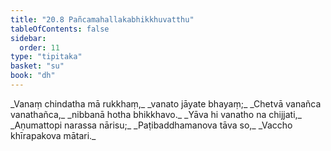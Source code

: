 ```yaml
---
title: "20.8 Pañcamahallakabhikkhuvatthu"
tableOfContents: false
sidebar:
  order: 11
type: "tipitaka"
basket: "su"
book: "dh"
---
```



<DynamicBreadcrumb />

<Division number="283" book="dh" bookNo="18" page="54">

<Paragraph number="305" type="verses" book="dh">
_Vanaṃ chindatha mā rukkhaṃ,_  
_vanato jāyate bhayaṃ;_  
_Chetvā vanañca vanathañca,_  
_nibbanā hotha bhikkhavo._  

</Paragraph>

</Division>
<Division number="284" book="dh" bookNo="18" page="54">

<Paragraph number="306" type="verses" book="dh">
_Yāva hi vanatho na chijjati,_  
_Aṇumattopi narassa nārisu;_  
_Paṭibaddhamanova tāva so,_  
_Vaccho khīrapakova mātari._
</Paragraph>
</Division>